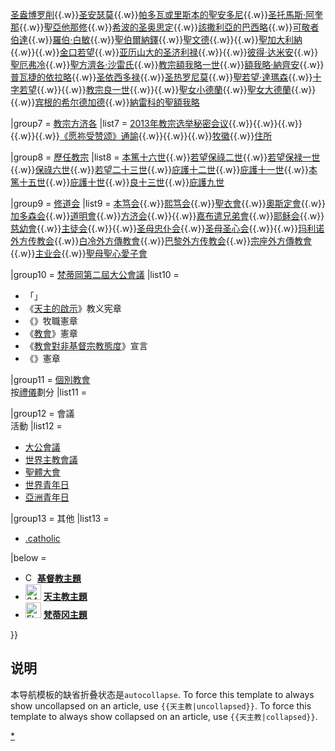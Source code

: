 {{Navbox
|name = 天主教
|titlestyle = background-color: gold;
|title = [[天主教]]及其[[天主教會|羅馬大公教會]]
|state = {{{state<includeonly>|collapsed</includeonly>}}}
|bodyclass = hlist
|basestyle = background-color: gold;
|groupstyle = background-color: gold;
|image = [[File:Emblem of the Holy See usual.svg|150px]]
|above = '''組織、教宗、教義和儀式傳統''' 

|group1 = {{Link-en|教会历史|History of the Catholic Church}}
|list1 = 
* [[耶稣]]
* [[使徒 (基督教)|十二宗徒]]
* [[早期基督教|早期教会]]
* {{Link-en|教宗历史|History of the Papacy}}
* [[大公會議]]
* [[十字軍東征]]
* [[基督教传教活动|傳教使命]]
* [[東西教會大分裂]]
* [[天主教會大分裂|西方教會大分裂]]
* [[宗教改革]]
* [[反宗教改革]]
* {{Link-en|各國的羅馬天主教|Catholic Church by country}}
* [[聖座外交]]
* [[教宗国]]
* [[梵蒂冈|梵蒂冈城國]]

|group2 = [[天主教会圣统制|制度]]<br />[[教会法 (天主教会)|法典]]
|list2 = 
* [[教宗]]
* [[樞機團]]
** [[樞機]]
* [[主教]]
** [[宗主教]]
** [[大總主教]]
** [[督主教]]
** [[首席主教]]
** [[都主教]]
** [[總主教]]
** [[領銜主教]]
** [[主教團]]
* [[教廷大使]]
* [[教區]]
** [[主教|教區正权主教]]
** [[助理主教]]
** [[輔理主教]]
** [[主教#公教會|榮休主教]]
** [[副主教|副主教/主教代表]]
* [[自治監督區]]
* [[自治會院區]]
* [[宗座代牧區]]
* [[宗座監牧|宗座監牧區]]
* [[宗座署理|宗座署理區]]
* [[軍中教長區]]
* [[自治傳教區]]
* [[個別教長管轄區]]
* [[東儀天主教會|東方禮教區]]
* [[司鐸]]
** [[總鐸區]]
* [[蒙席]]
** [[陛下专职司铎]]
** {{Link-en|名誉教长|Honorary Prelate}}
** {{Link-en|宗座总书记官|Protonotary apostolic}}
* [[執事_(基督教)|執事]]

|group3 = [[天主教教理|教理]]
|list3 = 
* [[基督教的神|天主]]
** [[三位一體]]
** [[道成肉身|降生成人]]
** [[恩典|聖宠]]
* [[敬拜 (基督教)|欽崇]]
* [[原罪]]
* [[七宗罪|七罪宗]]
* {{link-en|萬民四末|Four last things}}
* [[基督教救贖論|救赎]]
* [[十誡|天主十誡]]
* {{link-en|教會四規|Commandments of the Church}}
* [[教会四特征|至一、至圣、至公、宗徒传承教会]]
**[[大公教會]]
**[[使徒統緒|宗徒传承]]
* {{Link-en|信理|Roman Catholic dogma}}
* {{Link-en|灵魂与肉体|Catholic theology of the body}}
* [[山上寶訓]]

|group4 = [[聖禮|七大聖事]]
|list4 = 
* [[洗禮|圣洗圣事]]
* [[坚振圣事|堅振聖事]]
* [[聖餐禮|圣体圣事]]
* [[和好聖事|告解圣事]]
* [[病人傅油聖事|终傅聖事]]
* [[聖秩聖事|圣秩圣事]]
* [[基督教婚姻觀|婚配圣事]]

|group5 = {{Link-en|聖母論|Mariology}}
|list5 =
* {{Link-en|天主教圣母论|Roman Catholic Mariology}}
* {{Link-en|圣母论研究史|History of Roman Catholic Mariology}}
* [[馬利亞 (耶穌的母親)|聖母瑪利亞]]
** [[玛利亚的称号|称号]]
* [[圣母卒世童贞]]
* [[聖母無染原罪]]
* [[圣母升天|圣母蒙召升天]]
* {{Link-en|聖人聖母论|Mariology of the saints}}
* {{Link-en|教宗聖母论|Mariology of the popes}}
* {{Link-en|敬礼圣母|Veneration of Mary in Roman Catholicism}}

|group6 = [[天主教神学|神學]]家<br />([[教會聖師]])
|list6 = [[艾爾伯圖斯·麥格努斯|大亞爾伯特]]{{.w}}[[安波羅修|圣盎博罗削]]{{.w}}[[坎特伯雷的安瑟莫|圣安瑟莫]]{{.w}}[[里斯本的聖安多尼|帕多瓦或里斯本的聖安多尼]]{{.w}}[[托马斯·阿奎那|圣托馬斯·阿奎那]]{{.w}}[[亚他那修|聖亞他那修]]{{.w}}[[希波的奥古斯丁|希波的圣奥思定]]{{.w}}[[該撒利亞的巴西流|該撒利亞的巴西略]]{{.w}}[[比德|可敬者伯達]]{{.w}}[[羅伯·白敏]]{{.w}}[[伯爾納鐸|聖伯爾納鐸]]{{.w}}[[聖文德]]{{.w}}{{Link-en|圣伯多禄·卡尼修斯|Peter Canisius}}{{.w}}[[聖加大利納]]{{.w}}{{Link-en|金言聖伯多祿|Peter Chrysologus}}{{.w}}[[约翰一世 (君士坦丁堡大主教)|金口若望]]{{.w}}[[亞歷山大的區利羅|亚历山大的圣济利禄]]{{.w}}{{Link-en|耶路撒冷的圣济利禄|Cyril of Jerusalem}}{{.w}}[[彼得·达米安]]{{.w}}[[聖耶福列木|聖厄弗冷]]{{.w}}[[聖方濟各·沙雷氏]]{{.w}}[[教宗額我略一世]]{{.w}}[[聖額我略·納齊安|額我略·納齊安]]{{.w}}[[普瓦捷的依拉略]]{{.w}}[[圣依西多禄]]{{.w}}[[耶柔米|圣热罗尼莫]]{{.w}}[[大馬士革的聖約翰|聖若望·達瑪森]]{{.w}}[[十字若望]]{{.w}}{{Link-en|圣劳伦斯·布林希|Lawrence of Brindisi}}{{.w}}[[良一世|教宗良一世]]{{.w}}{{Link-en|聖亞爾豐索|Alphonsus Maria de' Liguori}}{{.w}}[[利雪的德蘭|聖女小德蘭]]{{.w}}[[亞維拉的德蘭|聖女大德蘭]]{{.w}}{{Link-en|亞維拉的若望|John of Ávila}}{{.w}}[[宾根的希尔德加德]]{{.w}}[[納雷科的聖額我略]]

|group7 = [[方濟各 (教宗)|教宗方济各]]
|list7 = [[2013年教宗选举秘密会议]]{{.w}}{{Link-en|就职典礼|Papal inauguration of Pope Francis}}{{.w}}{{Link-en|神學理論|Theology of Pope Francis}}{{.w}}{{Link-en|《信德之光》通諭|Lumen fidei}}{{.w}}{{Link-en|《福音的喜樂》勸諭|Evangelii Gaudium}}{{.w}}[[愿祢受赞颂|《愿祢受赞颂》通諭]]{{.w}}{{Link-en|所宣圣者|List of saints canonized by Pope Francis}}{{.w}}{{Link-en|国际访问|List of pastoral visits of Pope Francis outside Italy and Vatican City}}{{.w}}[[方濟各教宗牧徽|牧徽]]{{.w}}[[聖瑪爾大之家|住所]]

|group8 = [[教宗列表|歷任教宗]]
|list8 = [[本篤十六世]]{{.w}}[[若望保祿二世]]{{.w}}[[若望保禄一世]]{{.w}}[[保祿六世]]{{.w}}[[若望二十三世]]{{.w}}[[庇護十二世]]{{.w}}[[庇護十一世]]{{.w}}[[本篤十五世]]{{.w}}[[庇護十世]]{{.w}}[[良十三世]]{{.w}}[[庇護九世]]

|group9 = [[修道 (基督教)|修道会]]
|list9 = [[本笃会]]{{.w}}[[熙笃会]]{{.w}}[[加尔默罗会|聖衣會]]{{.w}}[[奧斯定會]]{{.w}}[[加爾都西會|加多森会]]{{.w}}[[道明會]]{{.w}}[[方济各会|方济会]]{{.w}}{{Link-en|聖母升天會|Assumptionists}}{{.w}}[[方濟嘉布遣會|嘉布遣兄弟會]]{{.w}}[[耶稣会]]{{.w}}[[慈幼會]]{{.w}}[[主徒会]]{{.w}}{{Link-en|圣十字架会|Congregation of Holy Cross}}{{.w}}[[圣母忠仆会]]{{.w}}[[圣母圣心会]]{{.w}}{{Link-en|司鐸祈禱會|Oratory of Saint Philip Neri}}{{.w}}[[玛利诺外方传教会]]{{.w}}[[白冷外方傳教會]]{{.w}}[[巴黎外方传教会]]{{.w}}[[宗座外方傳教會]]{{.w}}[[主业会]]{{.w}}[[聖母聖心愛子會]]

|group10 = [[梵蒂岡第二屆大公會議]]
|list10 =
* 「{{Link-en|教會定義|Subsistit in}}」
* 《[[天主的啟示]]》教义宪章
* 《{{Link-en|論教會在現代世界|Gaudium et Spes}}》牧職憲章
* 《[[教會 (教義憲章)|教會]]》憲章
* 《[[教會對非基督宗教態度]]》宣言
* 《{{Link-en|禮儀 (憲章)|Sacrosanctum Concilium|禮儀}}》憲章

|group11 = [[個別教會]]<br />按[[天主教禮儀|禮儀]]劃分
|list11 = {{Navbox |child
  |basestyle = background-color: gold;
  |group1 = '''[[拉丁禮教會]]'''
  |list1 =
* '''[[羅馬禮]]'''
* '''[[安博禮]]'''
* '''{{Link-en|薩拉姆禮|Sarum Rite}}'''
* '''[[摩爾阿拉伯禮]]'''
* '''[[安立甘習例]]'''
  |group2 = '''[[東儀天主教會|各东方礼教会]]'''
  |list2 = 
* '''[[亞歷山大禮]]'''
** [[科普特禮天主教會]]
** [[衣索比亞禮天主教會]]
** [[厄立特里亞禮天主教會]]
* '''{{Link-en|安条克禮|Antiochene Rite}}'''
** [[马龙尼礼教会]]
** [[敘利亞禮天主教會]]
** [[叙利亚-玛兰卡礼天主教会]]
* '''[[亞美尼亞禮]]'''
** [[亞美尼亞禮天主教會]]
* '''{{Link-en|東敘利亞禮|East Syrian Rite}}'''
** [[加色丁禮天主教會]]
** [[叙利亚-玛拉巴礼天主教会|敘利亞-瑪拉巴禮教會]]
* '''[[拜占庭禮]]'''
** [[白俄羅斯希臘禮天主教會]]
** [[阿尔巴尼亚希腊礼天主教会]]
** [[保加利亞希臘禮天主教會]]
** {{Link-en|克羅地亞和塞尔维亚希臘禮天主教會|Byzantine Church of Croatia, Serbia and Montenegro}}
** [[希腊拜占庭礼天主教会]]
** [[匈牙利希臘禮天主教會]]
** [[義大利-阿爾巴尼亞禮天主教會]]
** [[马其顿希腊礼天主教会]]
** [[默基特希臘禮天主教會]]
** {{Link-en|與天主教會共融的希臘禮羅馬尼亞教會|Romanian Church United with Rome, Greek-Catholic}}
** [[俄罗斯礼天主教会]]
** [[魯塞尼亞禮天主教會]]
** [[斯洛伐克希臘禮天主教會]]
** [[乌克兰希腊礼天主教会]]
}}

|group12 = 會議<br />活動
|list12 =
* [[大公會議]]
* [[世界主教會議]]
* [[聖體大會]]
* [[世界青年日]]
* [[亞洲青年日]]

|group13 = 其他
|list13 =
* [[.catholic]]

|below =
* [[File:Christian cross.svg|15px]]&nbsp;'''[[Portal:基督教|基督教主題]]'''
* [[File:046CupolaSPietro.jpg|25px]]&nbsp;'''[[Portal:天主教|天主教主題]]'''
* [[File:Flag_of_the_Vatican_City.svg|25px]]&nbsp;'''[[Portal:梵蒂岡|梵蒂冈主題]]'''
}}<noinclude>

== 说明 ==
本导航模板的缺省折叠状态是<code>autocollapse</code>.
To force this template to always show uncollapsed on an article, use <code><nowiki>{{天主教|uncollapsed}}</nowiki></code>.
To force this template to always show collapsed on an article, use <code><nowiki>{{天主教|collapsed}}</nowiki></code>.

[[Category:天主教|*]]
[[Category:天主教导航模板| ]]
</noinclude>